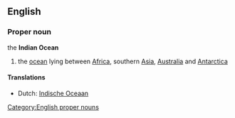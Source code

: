 ==English==
===Proper noun===
the '''Indian Ocean'''
#the [[ocean]] lying between [[Africa]], southern [[Asia]], [[Australia]] and [[Antarctica]]

====Translations====
* Dutch: [[Indische Oceaan]]

[[Category:English proper nouns]]